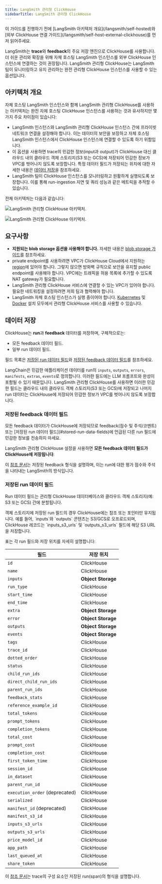 ```yaml
---
title: LangSmith 관리형 ClickHouse
sidebarTitle: LangSmith 관리형 ClickHouse
---
```



<Check>
이 가이드를 진행하기 전에 [LangSmith 아키텍처 개요](/langsmith/self-hosted)와 [외부 ClickHouse 연결 가이드](/langsmith/self-host-external-clickhouse)를 먼저 읽어주세요.
</Check>

LangSmith는 **trace**와 **feedback**의 주요 저장 엔진으로 ClickHouse를 사용합니다. 더 쉬운 관리와 확장을 위해 자체 호스팅 LangSmith 인스턴스를 외부 ClickHouse 인스턴스에 연결하는 것이 권장됩니다. LangSmith 관리형 ClickHouse는 LangSmith 팀이 모니터링하고 유지 관리하는 완전 관리형 ClickHouse 인스턴스를 사용할 수 있는 옵션입니다.

## 아키텍처 개요

자체 호스팅 LangSmith 인스턴스와 함께 LangSmith 관리형 ClickHouse를 사용하는 아키텍처는 완전 자체 호스팅 ClickHouse 인스턴스를 사용하는 것과 유사하지만 몇 가지 주요 차이점이 있습니다:

- LangSmith 인스턴스와 LangSmith 관리형 ClickHouse 인스턴스 간에 프라이빗 네트워크 연결을 설정해야 합니다. 이는 데이터의 보안을 보장하고 자체 호스팅 LangSmith 인스턴스에서 ClickHouse 인스턴스에 연결할 수 있도록 하기 위함입니다.
- 이 옵션을 사용하면 trace의 민감한 정보(input과 output)가 ClickHouse 대신 클라우드 내의 클라우드 객체 스토리지(S3 또는 GCS)에 저장되어 민감한 정보가 VPC를 벗어나지 않도록 보장합니다. 특정 데이터 필드가 저장되는 위치에 대한 자세한 내용은 [데이터 저장](#data-storage)을 참조하세요.
- LangSmith 팀이 ClickHouse 인스턴스를 모니터링하고 원활하게 실행되도록 보장합니다. 이를 통해 run-ingestion 지연 및 쿼리 성능과 같은 메트릭을 추적할 수 있습니다.

전체 아키텍처는 다음과 같습니다:

<img
    className="block dark:hidden"
    src="/langsmith/images/managed-clickhouse-light.png"
    alt="LangSmith 관리형 ClickHouse 아키텍처."
/>

<img
    className="hidden dark:block"
    src="/langsmith/images/managed-clickhouse-dark.png"
    alt="LangSmith 관리형 ClickHouse 아키텍처."
/>

## 요구사항

- **지원되는 blob storage 옵션을 사용해야 합니다.** 자세한 내용은 [blob storage 가이드](/langsmith/self-host-blob-storage)를 참조하세요.
- private endpoint를 사용하려면 VPC가 ClickHouse Cloud에서 지원하는 [region](https://clickhouse.com/docs/en/cloud/reference/supported-regions)에 있어야 합니다. 그렇지 않으면 방화벽 규칙으로 보안을 유지할 public endpoint를 사용해야 합니다. VPC에는 트래픽을 허용 목록에 추가할 수 있도록 NAT gateway가 필요합니다.
- LangSmith 관리형 ClickHouse 서비스에 연결할 수 있는 VPC가 있어야 합니다. 필요한 네트워킹을 설정하려면 저희 팀과 협력해야 합니다.
- LangSmith 자체 호스팅 인스턴스가 실행 중이어야 합니다. [Kubernetes](/langsmith/kubernetes) 및 [Docker](/langsmith/docker) 설치 모두에서 관리형 ClickHouse 서비스를 사용할 수 있습니다.

## 데이터 저장

ClickHouse는 **run**과 **feedback** 데이터를 저장하며, 구체적으로는:

- 모든 feedback 데이터 필드.
- 일부 run 데이터 필드.

필드 목록은 [저장된 run 데이터 필드](#stored-run-data-fields)와 [저장된 feedback 데이터 필드](#stored-feedback-data-fields)를 참조하세요.

LangChain은 민감한 애플리케이션 데이터를 run의 `inputs`, `outputs`, `errors`, `manifests`, `extras`, `events`로 정의합니다. 이러한 필드에는 LLM 프롬프트와 완성이 포함될 수 있기 때문입니다. LangSmith 관리형 ClickHouse를 사용하면 이러한 민감한 필드는 클라우드 내의 클라우드 객체 스토리지(S3 또는 GCS)에 저장되고 나머지 run 데이터는 ClickHouse에 저장되어 민감한 정보가 VPC를 벗어나지 않도록 보장합니다.

### 저장된 feedback 데이터 필드

<Note>
모든 feedback 데이터가 ClickHouse에 저장되므로 feedback(점수 및 주석/코멘트) 또는 [저장된 run 데이터 필드](#stored-run-data-fields)에 언급된 다른 run 필드에 민감한 정보를 전송하지 마세요.
</Note>

LangSmith 관리형 ClickHouse 설정을 사용하면 **모든 feedback 데이터 필드가 ClickHouse에 저장됩니다**:

<FeedbackDataFields/>

이 [참조 문서](/langsmith/feedback-data-format)는 저장된 feedback 형식을 설명하며, 이는 run에 대한 평가 점수와 주석을 나타내는 LangSmith의 방식입니다.

### 저장된 run 데이터 필드

Run 데이터 필드는 관리형 ClickHouse 데이터베이스와 클라우드 객체 스토리지(예: S3 또는 GCS) 간에 분할됩니다.

<Note>
객체 스토리지에 저장된 run 필드의 경우 ClickHouse에는 참조 또는 포인터만 유지됩니다. 예를 들어, `inputs`와 `outputs` 콘텐츠는 S3/GCS로 오프로드되며, ClickHouse 레코드는 `inputs_s3_urls` 및 `outputs_s3_urls` 필드에 해당 S3 URL을 저장합니다.
</Note>

표는 각 run 필드와 저장 위치를 자세히 설명합니다:

| 필드                     | 저장 위치 |
|---------------------------|------------------|
| `id`                      | ClickHouse       |
| `name`                    | ClickHouse       |
| `inputs`                  | **Object Storage**   |
| `run_type`                | ClickHouse       |
| `start_time`              | ClickHouse       |
| `end_time`                | ClickHouse       |
| `extra`                   | **Object Storage**   |
| `error`                   | **Object Storage**   |
| `outputs`                 | **Object Storage**   |
| `events`                  | **Object Storage**   |
| `tags`                    | ClickHouse       |
| `trace_id`                | ClickHouse       |
| `dotted_order`            | ClickHouse       |
| `status`                  | ClickHouse       |
| `child_run_ids`           | ClickHouse       |
| `direct_child_run_ids`    | ClickHouse       |
| `parent_run_ids`          | ClickHouse       |
| `feedback_stats`         | ClickHouse       |
| `reference_example_id`    | ClickHouse       |
| `total_tokens`            | ClickHouse       |
| `prompt_tokens`           | ClickHouse       |
| `completion_tokens`       | ClickHouse       |
| `total_cost`              | ClickHouse       |
| `prompt_cost`             | ClickHouse       |
| `completion_cost`         | ClickHouse       |
| `first_token_time`        | ClickHouse       |
| `session_id`              | ClickHouse       |
| `in_dataset`              | ClickHouse       |
| `parent_run_id`           | ClickHouse       |
| `execution_order` (deprecated) | ClickHouse    |
| `serialized`              | ClickHouse       |
| `manifest_id` (deprecated) | ClickHouse       |
| `manifest_s3_id`          | ClickHouse       |
| `inputs_s3_urls`          | ClickHouse       |
| `outputs_s3_urls`         | ClickHouse       |
| `price_model_id`          | ClickHouse       |
| `app_path`                | ClickHouse       |
| `last_queued_at`          | ClickHouse       |
| `share_token`             | ClickHouse       |

이 [참조 문서](/langsmith/run-data-format)는 trace의 구성 요소인 저장된 run(span)의 형식을 설명합니다.
